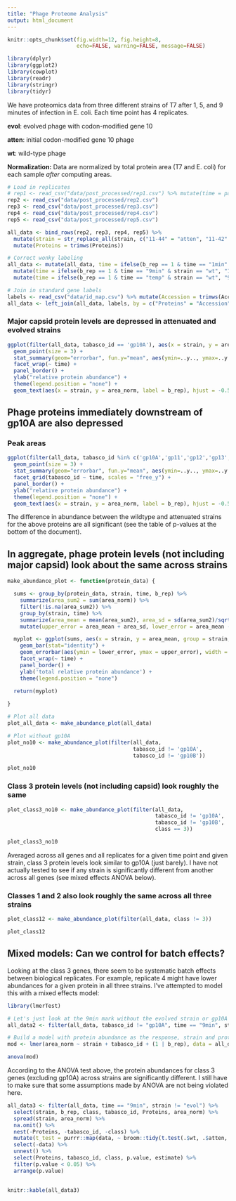 ```yaml
---
title: "Phage Proteome Analysis"
output: html_document
---
```


```r
knitr::opts_chunk$set(fig.width=12, fig.height=8,
                      echo=FALSE, warning=FALSE, message=FALSE)

library(dplyr)
library(ggplot2)
library(cowplot)
library(readr)
library(stringr)
library(tidyr)
```


We have proteomics data from three different strains of T7 after 1, 5, and 9 minutes of infection in E. coli. Each time point has 4 replicates.

**evol**: evolved phage with codon-modified gene 10

**atten**: initial codon-modified gene 10 phage

**wt**: wild-type phage

**Normalization:** Data are normalized by total protein area (T7 and E. coli) for each sample _after_ computing areas.


```r

# Load in replicates
# rep1 <- read_csv("data/post_processed/rep1.csv") %>% mutate(time = paste0(time, "min"))
rep2 <- read_csv("data/post_processed/rep2.csv")
rep3 <- read_csv("data/post_processed/rep3.csv")
rep4 <- read_csv("data/post_processed/rep4.csv")
rep5 <- read_csv("data/post_processed/rep5.csv")

all_data <- bind_rows(rep2, rep3, rep4, rep5) %>%
  mutate(strain = str_replace_all(strain, c("11-44" = "atten", "11-42" = "evol", "11-46" = "wt"))) %>%
  mutate(Proteins = trimws(Proteins))

# Correct wonky labeling
all_data <- mutate(all_data, time = ifelse(b_rep == 1 & time == "1min" & strain == "wt", "temp", time)) %>% 
  mutate(time = ifelse(b_rep == 1 & time == "9min" & strain == "wt", "1min", time)) %>% 
  mutate(time = ifelse(b_rep == 1 & time == "temp" & strain == "wt", "9min", time))

# Join in standard gene labels
labels <- read_csv("data/id_map.csv") %>% mutate(Accession = trimws(Accession))
all_data <- left_join(all_data, labels, by = c("Proteins" = "Accession")) %>% filter(org == "phage")
```

### Major capsid protein levels are depressed in attenuated and evolved strains

```r
ggplot(filter(all_data, tabasco_id == 'gp10A'), aes(x = strain, y = area_norm, group = strain, color=factor(strain), order = desc(strain))) + 
  geom_point(size = 3) +
  stat_summary(geom="errorbar", fun.y="mean", aes(ymin=..y.., ymax=..y..), size=1) +
  facet_wrap(~ time) +
  panel_border() +
  ylab("relative protein abundance") +
  theme(legend.position = "none") +
  geom_text(aes(x = strain, y = area_norm, label = b_rep), hjust = -0.5)

```

## Phage proteins immediately downstream of gp10A are also depressed

### Peak areas
```r

ggplot(filter(all_data, tabasco_id %in% c('gp10A','gp11','gp12','gp13','gp14','gp15', 'gp18')), aes(x = strain, y = area_norm, group = strain, color=factor(strain), order = desc(strain))) + 
  geom_point(size = 3) +
  stat_summary(geom="errorbar", fun.y="mean", aes(ymin=..y.., ymax=..y..), size=1) +
  facet_grid(tabasco_id ~ time, scales = "free_y") +
  panel_border() +
  ylab("relative protein abundance") +
  theme(legend.position = "none") +
  geom_text(aes(x = strain, y = area_norm, label = b_rep), hjust = -0.5)

```

The difference in abundance between the wildtype and attenuated strains for the above proteins are all significant (see the table of p-values at the bottom of the document).

## In aggregate, phage protein levels (not including major capsid) look about the same across strains

```r

make_abundance_plot <- function(protein_data) {

  sums <- group_by(protein_data, strain, time, b_rep) %>% 
    summarize(area_sum2 = sum(area_norm)) %>% 
    filter(!is.na(area_sum2)) %>%
    group_by(strain, time) %>%
    summarize(area_mean = mean(area_sum2), area_sd = sd(area_sum2)/sqrt(n())) %>%
    mutate(upper_error = area_mean + area_sd, lower_error = area_mean - area_sd)

  myplot <- ggplot(sums, aes(x = strain, y = area_mean, group = strain, fill=factor(strain))) + 
    geom_bar(stat="identity") +
    geom_errorbar(aes(ymin = lower_error, ymax = upper_error), width = 0.5) +
    facet_wrap(~ time) +
    panel_border() +
    ylab('total relative protein abundance') +
    theme(legend.position = "none")
  
  return(myplot)

}

# Plot all data
plot_all_data <- make_abundance_plot(all_data)

# Plot without gp10A
plot_no10 <- make_abundance_plot(filter(all_data, 
                                        tabasco_id != 'gp10A', 
                                        tabasco_id != 'gp10B'))

plot_no10

```

### Class 3 protein levels (not including capsid) look roughly the same

```r

plot_class3_no10 <- make_abundance_plot(filter(all_data, 
                                               tabasco_id != 'gp10A', 
                                               tabasco_id != 'gp10B', 
                                               class == 3))

plot_class3_no10

```

Averaged across all genes and all replicates for a given time point and given strain, class 3 protein levels look similar to gp10A (just barely). I have not actually tested to see if any strain is significantly different from another across all genes (see mixed effects ANOVA below).

### Classes 1 and 2 also look roughly the same across all three strains

```r

plot_class12 <- make_abundance_plot(filter(all_data, class != 3))

plot_class12

```

## Mixed models: Can we control for batch effects?

Looking at the class 3 genes, there seem to be systematic batch effects between biological replicates. For example, replicate 4 might have lower abundances for a given protein in all three strains. I've attempted to model this with a mixed effects model:

```r
library(lmerTest)

# Let's just look at the 9min mark without the evolved strain or gp10A
all_data2 <- filter(all_data, tabasco_id != "gp10A", time == "9min", strain != "evol", class == 3)

# Build a model with protein abundance as the response, strain and protein as fixed, and biological replicate as random
mod <- lmer(area_norm ~ strain + tabasco_id + (1 | b_rep), data = all_data2)

anova(mod)

```

According to the ANOVA test above, the protein abundances for class 3 genes (excluding gp10A) across strains are significantly different. I still have to make sure that some assumptions made by ANOVA are not being violated here.

```r

all_data3 <- filter(all_data, time == "9min", strain != "evol") %>%
  select(strain, b_rep, class, tabasco_id, Proteins, area_norm) %>%
  spread(strain, area_norm) %>%
  na.omit() %>%
  nest(-Proteins, -tabasco_id, -class) %>%
  mutate(t_test = purrr::map(data, ~ broom::tidy(t.test(.$wt, .$atten, data = ., paired = T)))) %>%
  select(-data) %>%
  unnest() %>%
  select(Proteins, tabasco_id, class, p.value, estimate) %>%
  filter(p.value < 0.05) %>%
  arrange(p.value)
  

knitr::kable(all_data3)

```

